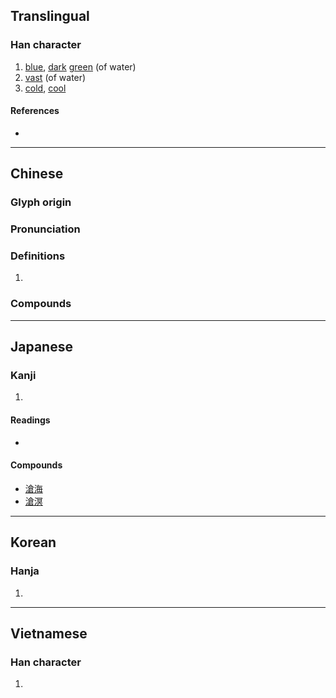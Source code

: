 {{also|沧}}
{{character info/new}}
==Translingual==

===Han character===
{{Han char|rn=85|rad=水|as=10|sn=13|four=38167|canj=EOIR|ids=⿰氵倉}}

# [[blue]], [[dark]] [[green]] (of water)
# [[vast]] (of water)
# [[cold]], [[cool]]

====References====
* {{Han ref|kx=0641.290|dkj=18007|dj=1049.080|hdz=31703.010|uh=6EC4|ud=28356|bh=B7C9|bd=47049}}

----

==Chinese==
{{zh-forms|s=沧}}

===Glyph origin===
{{Han etyl}}

===Pronunciation===
{{zh-pron
|m=cāng
|c=cong1
|h=pfs=
|md=
|mn=chhng/chhong
|mn_note=chhng - vernacular; chhong - literary
|mn-t=cang1
|w=
|mc=y
|oc=y
|cat=a
}}

===Definitions===
{{zh-hanzi}}

# {{rfdef|lang=zh}}

===Compounds===
{{zh-der|滄桑|滄滄|滄浪亭|滄浪詩話|瀾滄江|滄江|滄海桑田|歷盡滄桑|珠沉滄海|濯足滄浪|滄海微塵|滄溟|滄海遺珠|滄海橫流|滄海一粟|滄洲|滄桑之變|滄海|淒滄|滄浪|曾經滄海|濯纓滄浪}}

----

==Japanese==

===Kanji===
{{ja-kanji|grade=|rs=水10}}

# {{defn|lang=ja|sort=水10}}

====Readings====
* {{ja-readings|on=[[そう]] (sō)|kun=[[ひろい]] (hiroi), [[さむい]] (samui)}}

====Compounds====
* [[滄海]]
* [[滄溟]]

----

==Korean==

===Hanja===
{{ko-hanja|hangeul=창|eumhun=|rv=chang|mr=ch'ang|y=chang}}

# {{defn|lang=ko|sort=水10}}

----

==Vietnamese==

===Han character===
{{vi-hantu|[[thương]]|rs=水10}}

# {{defn|lang=vi|sort=水10}}